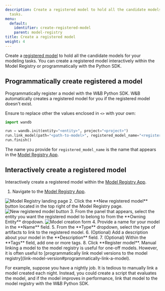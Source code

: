 ```yaml
---
description: Create a registered model to hold all the candidate models for your modeling
  tasks.
menu:
  default:
    identifier: create-registered-model
    parent: model-registry
title: Create a registered model
weight: 4
---
```



Create a [registered model](./model-management-concepts#registered-model) to hold all the candidate models for your modeling tasks. You can create a registered model interactively within the Model Registry or programmatically with the Python SDK.

## Programmatically create registered a model
Programmatically register a model with the W&B Python SDK. W&B automatically creates a registered model for you if the registered model doesn't exist.

Ensure to replace other the values enclosed in `<>` with your own:

```python
import wandb

run = wandb.init(entity="<entity>", project="<project>")
run.link_model(path="<path-to-model>", registered_model_name="<registered-model-name>")
run.finish()
```

The name you provide for `registered_model_name` is the name that appears in the [Model Registry App](https://wandb.ai/registry/model).

## Interactively create a registered model
Interactively create a registered model within the [Model Registry App](https://wandb.ai/registry/model).

1. Navigate to the [Model Registry App](https://wandb.ai/registry/model).
<Frame>
    <img src="/images/models/create_registered_model_1.png" alt="Model Registry landing page"  />
</Frame>
2. Click the **New registered model** button located in the top right of the Model Registry page.
<Frame>
    <img src="/images/models/create_registered_model_model_reg_app.png" alt="New registered model button"  />
</Frame>
3. From the panel that appears, select the entity you want the registered model to belong to from the **Owning Entity** dropdown.
<Frame>
    <img src="/images/models/create_registered_model_3.png" alt="Model creation form"  />
</Frame>
4. Provide a name for your model in the **Name** field. 
5. From the **Type** dropdown, select the type of artifacts to link to the registered model.
6. (Optional) Add a description about your model in the **Description** field. 
7. (Optional) Within the **Tags** field, add one or more tags. 
8. Click **Register model**.


<Note>
Manual linking a model to the model registry is useful for one-off models. However, it is often useful to [programmatically link model versions to the model registry](link-model-version#programmatically-link-a-model).

For example, suppose you have a nightly job. It is tedious to manually link a model created each night. Instead, you could create a script that evaluates the model, and if the model improves in performance, link that model to the model registry with the W&B Python SDK.
</Note>
